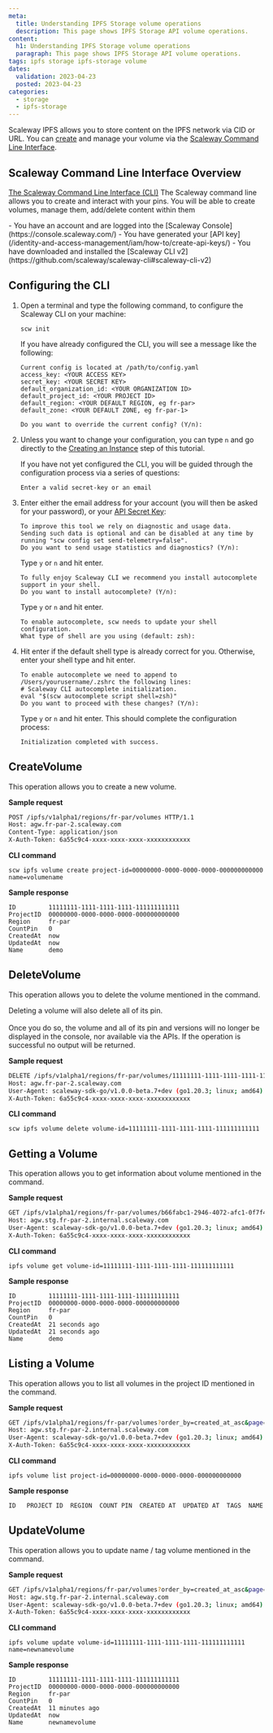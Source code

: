 ```yaml
---
meta:
  title: Understanding IPFS Storage volume operations
  description: This page shows IPFS Storage API volume operations.
content:
  h1: Understanding IPFS Storage volume operations
  paragraph: This page shows IPFS Storage API volume operations.
tags: ipfs storage ipfs-storage volume
dates:
  validation: 2023-04-23
  posted: 2023-04-23
categories:
  - storage
  - ipfs-storage
---
```


Scaleway IPFS allows you to store content on the IPFS network via CID or URL. You can [create](/storage/ipfs/api-cli/volumes-operations) and manage your volume  via the [Scaleway Command Line Interface](https://github.com/scaleway/scaleway-cli).

## Scaleway Command Line Interface Overview

[The Scaleway Command Line Interface (CLI)](https://github.com/scaleway/scaleway-cli) The Scaleway command line allows you to create and interact with your pins. You will be able to create volumes, manage them, add/delete content within them

<Macro id="iam-requirements" />

<Message type="requirement">
    - You have an account and are logged into the [Scaleway Console](https://console.scaleway.com/)
    - You have generated your [API key](/identity-and-access-management/iam/how-to/create-api-keys/)
    - You have downloaded and installed the [Scaleway CLI v2](https://github.com/scaleway/scaleway-cli#scaleway-cli-v2)
</Message>

## Configuring the CLI

1. Open a terminal and type the following command, to configure the Scaleway CLI on your machine:

    `scw init`
    
    If you have already configured the CLI, you will see a message like the following:

    ```
    Current config is located at /path/to/config.yaml
    access_key: <YOUR ACCESS KEY>
    secret_key: <YOUR SECRET KEY>
    default_organization_id: <YOUR ORGANIZATION ID>
    default_project_id: <YOUR PROJECT ID>
    default_region: <YOUR DEFAULT REGION, eg fr-par>
    default_zone: <YOUR DEFAULT ZONE, eg fr-par-1>

    Do you want to override the current config? (Y/n):  
    ```
2. Unless you want to change your configuration, you can type `n` and go directly to the [Creating an Instance](#creating-an-instance) step of this tutorial.

    If you have not yet configured the CLI, you will be guided through the configuration process via a series of questions:

    ```
    Enter a valid secret-key or an email
    ```
3. Enter either the email address for your account (you will then be asked for your password), or your [API Secret Key](/console/my-project/how-to/create-ssh-key/):
    ```
    To improve this tool we rely on diagnostic and usage data.
    Sending such data is optional and can be disabled at any time by running "scw config set send-telemetry=false".
    Do you want to send usage statistics and diagnostics? (Y/n):
    ```

    Type `y` or `n` and hit enter.

    ```
    To fully enjoy Scaleway CLI we recommend you install autocomplete support in your shell.
    Do you want to install autocomplete? (Y/n):
    ```
    Type `y` or `n` and hit enter.

    ```
    To enable autocomplete, scw needs to update your shell configuration.
    What type of shell are you using (default: zsh):
    ```
4. Hit enter if the default shell type is already correct for you. Otherwise, enter your shell type and hit enter.
    ```
    To enable autocomplete we need to append to /Users/yourusername/.zshrc the following lines:
    # Scaleway CLI autocomplete initialization.
    eval "$(scw autocomplete script shell=zsh)"
    Do you want to proceed with these changes? (Y/n):
    ```

    Type `y` or `n` and hit enter. This should complete the configuration process:

    ```
    Initialization completed with success.
    ```

## CreateVolume

This operation allows you to create a new volume.

**Sample request**
```sh no-copy
POST /ipfs/v1alpha1/regions/fr-par/volumes HTTP/1.1
Host: agw.fr-par-2.scaleway.com
Content-Type: application/json
X-Auth-Token: 6a55c9c4-xxxx-xxxx-xxxx-xxxxxxxxxxxx
```

**CLI command**
```
scw ipfs volume create project-id=00000000-0000-0000-0000-000000000000 name=volumename
```

**Sample response**
```
ID         11111111-1111-1111-1111-111111111111
ProjectID  00000000-0000-0000-0000-000000000000
Region     fr-par
CountPin   0
CreatedAt  now
UpdatedAt  now
Name       demo
```

## DeleteVolume

This operation allows you to delete the volume mentioned in the command.

<Message type="important">
  Deleting a volume will also delete all of its pin.<br /><br />Once you do so, the volume and all of its pin and versions will no longer be displayed in the console, nor available via the APIs.
</Message>

<Message type="note">
  If the operation is successful no output will be returned.
</Message>

**Sample request**
```sh no-copy
DELETE /ipfs/v1alpha1/regions/fr-par/volumes/11111111-1111-1111-1111-111111111111 HTTP/1.1
Host: agw.fr-par-2.scaleway.com
User-Agent: scaleway-sdk-go/v1.0.0-beta.7+dev (go1.20.3; linux; amd64) scaleway-cli/2.14.0-1
X-Auth-Token: 6a55c9c4-xxxx-xxxx-xxxx-xxxxxxxxxxxx
```

**CLI command**
```
scw ipfs volume delete volume-id=11111111-1111-1111-1111-111111111111
```

## Getting a Volume

This operation allows you to get information about volume mentioned in the command.


**Sample request**
```sh no-copy
GET /ipfs/v1alpha1/regions/fr-par/volumes/b66fabc1-2946-4072-afc1-0f7f48429ec3 HTTP/1.1
Host: agw.stg.fr-par-2.internal.scaleway.com
User-Agent: scaleway-sdk-go/v1.0.0-beta.7+dev (go1.20.3; linux; amd64) scaleway-cli/2.14.0-1
X-Auth-Token: 6a55c9c4-xxxx-xxxx-xxxx-xxxxxxxxxxxx
```

**CLI command**
```
ipfs volume get volume-id=11111111-1111-1111-1111-111111111111
```

**Sample response**
```
ID         11111111-1111-1111-1111-111111111111
ProjectID  00000000-0000-0000-0000-000000000000
Region     fr-par
CountPin   0
CreatedAt  21 seconds ago
UpdatedAt  21 seconds ago
Name       demo
```

## Listing a Volume
This operation allows you to list all volumes in the project ID mentioned in the command.

**Sample request**
```sh no-copy
GET /ipfs/v1alpha1/regions/fr-par/volumes?order_by=created_at_asc&page=1&project_id=a342b8be-5b3a-4f73-a6b3-52d17acdb4a5 HTTP/1.1
Host: agw.stg.fr-par-2.internal.scaleway.com
User-Agent: scaleway-sdk-go/v1.0.0-beta.7+dev (go1.20.3; linux; amd64) scaleway-cli/2.14.0-1
X-Auth-Token: 6a55c9c4-xxxx-xxxx-xxxx-xxxxxxxxxxxx
```

**CLI command**
```
ipfs volume list project-id=00000000-0000-0000-0000-000000000000
```

**Sample response**
```
ID   PROJECT ID  REGION  COUNT PIN  CREATED AT  UPDATED AT  TAGS  NAME
```

## UpdateVolume
This operation allows you to update name / tag volume mentioned in the command.

**Sample request**
```sh no-copy
GET /ipfs/v1alpha1/regions/fr-par/volumes?order_by=created_at_asc&page=1&project_id=a342b8be-5b3a-4f73-a6b3-52d17acdb4a5 HTTP/1.1
Host: agw.stg.fr-par-2.internal.scaleway.com
User-Agent: scaleway-sdk-go/v1.0.0-beta.7+dev (go1.20.3; linux; amd64) scaleway-cli/2.14.0-1
X-Auth-Token: 6a55c9c4-xxxx-xxxx-xxxx-xxxxxxxxxxxx
```

**CLI command**
```
ipfs volume update volume-id=11111111-1111-1111-1111-111111111111 name=newnamevolume
```

**Sample response**
```
ID         11111111-1111-1111-1111-111111111111
ProjectID  00000000-0000-0000-0000-000000000000
Region     fr-par
CountPin   0
CreatedAt  11 minutes ago
UpdatedAt  now
Name       newnamevolume

```





